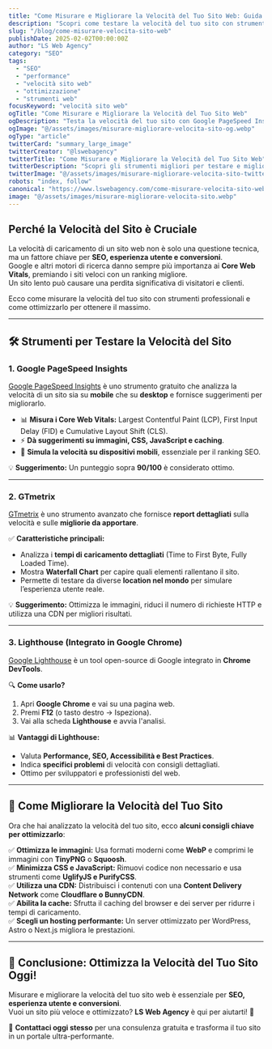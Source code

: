 ```yaml
---
title: "Come Misurare e Migliorare la Velocità del Tuo Sito Web: Guida Completa"
description: "Scopri come testare la velocità del tuo sito con strumenti come Google PageSpeed Insights, GTmetrix e Lighthouse. Migliora le performance per SEO e conversioni con strategie efficaci."
slug: "/blog/come-misurare-velocita-sito-web"
publishDate: 2025-02-02T00:00:00Z
author: "LS Web Agency"
category: "SEO"
tags:
  - "SEO"
  - "performance"
  - "velocità sito web"
  - "ottimizzazione"
  - "strumenti web"
focusKeyword: "velocità sito web"
ogTitle: "Come Misurare e Migliorare la Velocità del Tuo Sito Web"
ogDescription: "Testa la velocità del tuo sito con Google PageSpeed Insights, GTmetrix e Lighthouse. Scopri strategie per migliorare le performance SEO e aumentare le conversioni."
ogImage: "@/assets/images/misurare-migliorare-velocita-sito-og.webp"
ogType: "article"
twitterCard: "summary_large_image"
twitterCreator: "@lswebagency"
twitterTitle: "Come Misurare e Migliorare la Velocità del Tuo Sito Web"
twitterDescription: "Scopri gli strumenti migliori per testare e migliorare la velocità del tuo sito web. Ottimizza le performance SEO con questa guida pratica."
twitterImage: "@/assets/images/misurare-migliorare-velocita-sito-twitter.webp"
robots: "index, follow"
canonical: "https://www.lswebagency.com/come-misurare-velocita-sito-web"
image: "@/assets/images/misurare-migliorare-velocita-sito.webp"
---
```


## Perché la Velocità del Sito è Cruciale  

La velocità di caricamento di un sito web non è solo una questione tecnica, ma un fattore chiave per **SEO, esperienza utente e conversioni**.  
Google e altri motori di ricerca danno sempre più importanza ai **Core Web Vitals**, premiando i siti veloci con un ranking migliore.  
Un sito lento può causare una perdita significativa di visitatori e clienti.  

Ecco come misurare la velocità del tuo sito con strumenti professionali e come ottimizzarlo per ottenere il massimo.  

---

## 🛠️ Strumenti per Testare la Velocità del Sito  

### **1. Google PageSpeed Insights**  
[Google PageSpeed Insights](https://pagespeed.web.dev/) è uno strumento gratuito che analizza la velocità di un sito sia su **mobile** che su **desktop** e fornisce suggerimenti per migliorarlo.  

- 📊 **Misura i Core Web Vitals:** Largest Contentful Paint (LCP), First Input Delay (FID) e Cumulative Layout Shift (CLS).  
- ⚡ **Dà suggerimenti su immagini, CSS, JavaScript e caching**.  
- 📱 **Simula la velocità su dispositivi mobili**, essenziale per il ranking SEO.  

💡 **Suggerimento:** Un punteggio sopra **90/100** è considerato ottimo.  

---

### **2. GTmetrix**  
[GTmetrix](https://gtmetrix.com/) è uno strumento avanzato che fornisce **report dettagliati** sulla velocità e sulle **migliorie da apportare**.  

✅ **Caratteristiche principali:**  
- Analizza i **tempi di caricamento dettagliati** (Time to First Byte, Fully Loaded Time).  
- Mostra **Waterfall Chart** per capire quali elementi rallentano il sito.  
- Permette di testare da diverse **location nel mondo** per simulare l’esperienza utente reale.  

💡 **Suggerimento:** Ottimizza le immagini, riduci il numero di richieste HTTP e utilizza una CDN per migliori risultati.  

---

### **3. Lighthouse (Integrato in Google Chrome)**  
[Google Lighthouse](https://developers.google.com/web/tools/lighthouse/) è un tool open-source di Google integrato in **Chrome DevTools**.  

🔍 **Come usarlo?**  
1. Apri **Google Chrome** e vai su una pagina web.  
2. Premi **F12** (o tasto destro → Ispeziona).  
3. Vai alla scheda **Lighthouse** e avvia l'analisi.  

📊 **Vantaggi di Lighthouse:**  
- Valuta **Performance, SEO, Accessibilità e Best Practices**.  
- Indica **specifici problemi** di velocità con consigli dettagliati.  
- Ottimo per sviluppatori e professionisti del web.  

---

## 🚀 Come Migliorare la Velocità del Tuo Sito  

Ora che hai analizzato la velocità del tuo sito, ecco **alcuni consigli chiave per ottimizzarlo**:  

✅ **Ottimizza le immagini:** Usa formati moderni come **WebP** e comprimi le immagini con **TinyPNG** o **Squoosh**.  
✅ **Minimizza CSS e JavaScript:** Rimuovi codice non necessario e usa strumenti come **UglifyJS e PurifyCSS**.  
✅ **Utilizza una CDN:** Distribuisci i contenuti con una **Content Delivery Network** come **Cloudflare o BunnyCDN**.  
✅ **Abilita la cache:** Sfrutta il caching del browser e dei server per ridurre i tempi di caricamento.  
✅ **Scegli un hosting performante:** Un server ottimizzato per WordPress, Astro o Next.js migliora le prestazioni.  

---

## 📢 Conclusione: Ottimizza la Velocità del Tuo Sito Oggi!  

Misurare e migliorare la velocità del tuo sito web è essenziale per **SEO, esperienza utente e conversioni**.  
Vuoi un sito più veloce e ottimizzato? **LS Web Agency** è qui per aiutarti! 🚀  

📩 **Contattaci oggi stesso** per una consulenza gratuita e trasforma il tuo sito in un portale ultra-performante.  
